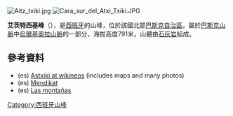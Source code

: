[[Image:Aitz_txiki.jpg|right]]
[[Image:Cara_sur_del_Atxi_Txiki.JPG|thumb]]

{{coord|43|07|06.68|N|02|37|40.54|W|display=title}}

'''艾茨特西基峰'''（{{lang-es|Aitz Txiki}}），是[[西班牙|西班牙]]的山峰，位於該國北部[[巴斯克自治區|巴斯克自治區]]，屬於[[巴斯克山脈|巴斯克山脈]]中[[烏爾基奧拉山脈|烏爾基奧拉山脈]]的一部分，海拔高度791米，山體由[[石灰岩|石灰岩]]組成。

==參考資料==
* (es) [http://es.wikineos.com/wiki/Astxiki Astxiki at wikineos] (includes maps and many photos)
* (es) [http://www.mendikat.net/monte.php?numero=306 Mendikat]
* (es) [http://www.mendiak.net/ Las montañas]

{{Spain-geo-stub}}
[[Category:西班牙山峰|Category:西班牙山峰]]